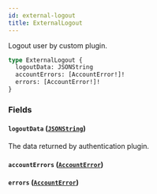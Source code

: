 ```yaml
---
id: external-logout
title: ExternalLogout
---
```



Logout user by custom plugin.

```graphql
type ExternalLogout {
  logoutData: JSONString
  accountErrors: [AccountError!]!
  errors: [AccountError!]!
}
```


### Fields

#### `logoutData` ([`JSONString`](../../../developer/api-reference/scalars/jsonstring))

The data returned by authentication plugin.


#### `accountErrors` ([`AccountError`](../../../developer/api-reference/objects/account-error))




#### `errors` ([`AccountError`](../../../developer/api-reference/objects/account-error))






